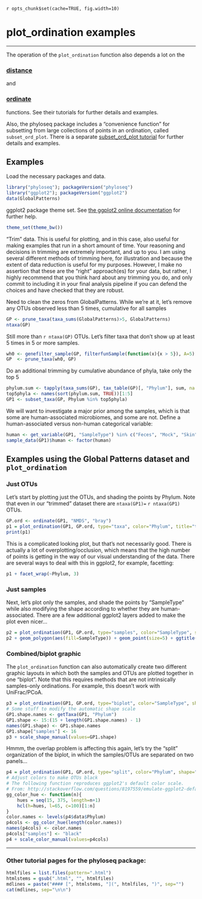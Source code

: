 `r opts_chunk$set(cache=TRUE, fig.width=10)`
<link href="http://joey711.github.com/phyloseq/markdown.css" rel="stylesheet"></link>

# plot_ordination examples

---

The operation of the `plot_ordination` function also depends a lot on the 

### [distance](http://joey711.github.io/phyloseq/distance)

and

### [ordinate](http://joey711.github.io/phyloseq/ordinate)

functions. See their tutorials for further details and examples.

Also, the phyloseq package includes a "convenience function" for subsetting from large collections of points in an ordination, called `subset_ord_plot`. There is a separate [subset_ord_plot tutorial](http://joey711.github.com/phyloseq/subset_ord_plot-examples) for further details and examples. 


## Examples

Load the necessary packages and data.
```r
library("phyloseq"); packageVersion("phyloseq")
library("ggplot2"); packageVersion("ggplot2")
data(GlobalPatterns)
```

ggplot2 package theme set. See [the ggplot2 online documentation](http://docs.ggplot2.org/current/) for further help.

```r
theme_set(theme_bw())
```

"Trim" data. This is useful for plotting, and in this case, also useful for making examples that run in a short amount of time. Your reasoning and decisions in trimming are extremely important, and up to you. I am using several different methods of trimming here, for illustration and because the extent of data reduction is useful for my purposes. However, I make no assertion that these are the "right" approach(es) for your data, but rather, I highly recommend that you think hard about any trimming you do, and only commit to including it in your final analysis pipeline if you can defend the choices and have checked that they are robust. 

Need to clean the zeros from GlobalPatterns. While we're at it, let's remove any OTUs observed less than 5 times, cumulative for all samples

```r
GP <- prune_taxa(taxa_sums(GlobalPatterns)>5, GlobalPatterns)
ntaxa(GP)
```

Still more than `r ntaxa(GP)` OTUs. Let's filter taxa that don't show up at least 5 times in 5 or more samples.

```r
wh0 <- genefilter_sample(GP, filterfunSample(function(x){x > 5}), A=5)
GP  <- prune_taxa(wh0, GP)
```

Do an additional trimming by cumulative abundance of phyla, take only the top 5

```r
phylum.sum <- tapply(taxa_sums(GP), tax_table(GP)[, "Phylum"], sum, na.rm = TRUE)
top5phyla <- names(sort(phylum.sum, TRUE))[1:5]
GP1 <- subset_taxa(GP, Phylum %in% top5phyla)
```

We will want to investigate a major prior among the samples, which is that some are human-associated microbiomes, and some are not. Define a human-associated versus non-human categorical variable:

```r
human <- get_variable(GP1, "SampleType") %in% c("Feces", "Mock", "Skin", "Tongue")
sample_data(GP1)$human <- factor(human)
```



## Examples using the Global Patterns dataset and `plot_ordination`

### Just OTUs

Let's start by plotting just the OTUs, and shading the points by Phylum. Note that even in our "trimmed" dataset there are `ntaxa(GP1)=` `r ntaxa(GP1)` OTUs.

```r
GP.ord <- ordinate(GP1, "NMDS", "bray")
p1 = plot_ordination(GP1, GP.ord, type="taxa", color="Phylum", title="taxa")
print(p1)
```


This is a complicated looking plot, but that's not necessarily good. There is actually a lot of overplotting/occlusion, which means that the high number of points is getting in the way of our visual understanding of the data. There are several ways to deal with this in ggplot2, for example, facetting:

```r
p1 + facet_wrap(~Phylum, 3)
```

### Just samples

Next, let's plot only the samples, and shade the points by "SampleType" while also modifying the shape according to whether they are human-associated. There are a few additional ggplot2 layers added to make the plot even nicer...

```r
p2 = plot_ordination(GP1, GP.ord, type="samples", color="SampleType", shape="human") 
p2 + geom_polygon(aes(fill=SampleType)) + geom_point(size=5) + ggtitle("samples")
```


### Combined/biplot graphic

The `plot_ordination` function can also automatically create two different graphic layouts in which both the samples and OTUs are plotted together in one "biplot". Note that this requires methods that are not intrinsically samples-only ordinations. For example, this doesn't work with UniFrac/PCoA.

```r
p3 = plot_ordination(GP1, GP.ord, type="biplot", color="SampleType", shape="Phylum", title="biplot")
# Some stuff to modify the automatic shape scale
GP1.shape.names <- getTaxa(GP1, "Phylum")
GP1.shape <- 15:(15 + length(GP1.shape.names) - 1)
names(GP1.shape) <- GP1.shape.names
GP1.shape["samples"] <- 16
p3 + scale_shape_manual(values=GP1.shape)
```


Hmmm, the overlap problem is affecting this again, let's try the "split" organization of the biplot, in which the samples/OTUs are separated on two panels...
```r
p4 = plot_ordination(GP1, GP.ord, type="split", color="Phylum", shape="human", label="SampleType", title="split") 
# Adjust colors to make OTUs black
# The following function reproduces ggplot2's default color scale.
# From: http://stackoverflow.com/questions/8197559/emulate-ggplot2-default-color-palette
gg_color_hue <- function(n){
	hues = seq(15, 375, length=n+1)
	hcl(h=hues, l=65, c=100)[1:n]
}
color.names <- levels(p4$data$Phylum)
p4cols <- gg_color_hue(length(color.names))
names(p4cols) <- color.names
p4cols["samples"] <- "black"
p4 + scale_color_manual(values=p4cols)
```
			


---

### Other tutorial pages for the phyloseq package:

```r
htmlfiles = list.files(pattern=".html")
htmlstems = gsub(".html", "", htmlfiles)
mdlines = paste("#### [", htmlstems, "](", htmlfiles, ")", sep="")
cat(mdlines, sep="\n\n")
```


